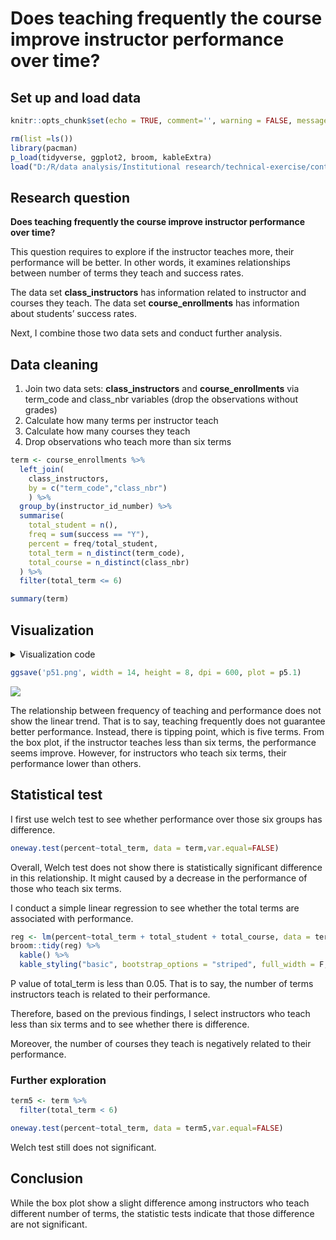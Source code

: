 # Does teaching frequently the course improve instructor performance over time?

## Set up and load data

```r
knitr::opts_chunk$set(echo = TRUE, comment='', warning = FALSE, message = FALSE)
```

```r
rm(list =ls())
library(pacman)
p_load(tidyverse, ggplot2, broom, kableExtra)
load("D:/R/data analysis/Institutional research/technical-exercise/content/docs/questions/data_230214_1659.Rdata")
```

## Research question

**Does teaching frequently the course improve instructor performance over time?**

This question requires to explore if the instructor teaches more, their performance will be better. In other words, it examines relationships between number of terms they teach and success rates. 

The data set **class_instructors** has information related to instructor and courses they teach. The data set **course_enrollments** has information about students' success rates. 

Next, I combine those two data sets and conduct further analysis.

## Data  cleaning
1. Join two data sets: **class_instructors** and **course_enrollments** via term_code and class_nbr variables (drop the observations without grades)
2. Calculate how many terms per instructor teach
3. Calculate how many courses they teach 
4. Drop observations who teach more than six terms

```r
term <- course_enrollments %>%
  left_join(
    class_instructors, 
    by = c("term_code","class_nbr")
    ) %>%
  group_by(instructor_id_number) %>%
  summarise(
    total_student = n(),
    freq = sum(success == "Y"),
    percent = freq/total_student,
    total_term = n_distinct(term_code),
    total_course = n_distinct(class_nbr)
  ) %>%
  filter(total_term <= 6)
```

```r
summary(term)
```

## Visualization

<details><summary>Visualization code</summary>

```r
term %>%
  ggplot(aes(
    x = as.factor(total_term), 
    y = percent, 
    fill = as.factor(total_term)
    )) +
  geom_boxplot() +
  labs(
    x = "Number of terms",
    y = "Success rates",
    title = "Does teaching frequently the course improve instructor performance over term?"
  ) +
  theme_classic() +
  theme(
    legend.position = "none",
    axis.title.y = element_text(face = "bold", vjust = 0.9, size = 14),
    axis.title.x = element_text(face = "bold", vjust = 0.9, size = 14),
    axis.text = element_text(colour = "black", size = 10,),
    plot.title = element_text(face = "bold", size = 22),
    legend.text = element_text(size = 8),
    legend.title = element_text(face = "bold", size = 10),
    plot.caption = element_text(size = 8)
  ) 
```

</details>

```r
ggsave('p51.png', width = 14, height = 8, dpi = 600, plot = p5.1)
```

![](/images/p51.png)

The relationship between frequency of teaching and performance does not show the linear trend. That is to say, teaching frequently does not guarantee better performance. Instead, there is tipping point, which is five terms. From the box plot, if the instructor teaches less than six terms, the performance seems improve. However, for instructors who teach six terms, their performance lower than others.

## Statistical test
I first use welch test to see whether performance over those six groups has difference.
```r
oneway.test(percent~total_term, data = term,var.equal=FALSE)
```
Overall, Welch test does not show there is statistically significant difference in this relationship. It might caused by a decrease in the performance of those who teach six terms. 

I conduct a simple linear regression to see whether the total terms are associated with performance.


```r
reg <- lm(percent~total_term + total_student + total_course, data = term)
broom::tidy(reg) %>%
  kable() %>% 
  kable_styling("basic", bootstrap_options = "striped", full_width = F, position = "left")
```
P value of total_term is less than 0.05. That is to say, the number of terms instructors teach is related to their performance.

Therefore, based on the previous findings, I select instructors who teach less than six terms and to see whether there is difference.

Moreover, the number of courses they teach is negatively related to their performance.

### Further exploration

```r
term5 <- term %>%
  filter(total_term < 6)
```

```r
oneway.test(percent~total_term, data = term5,var.equal=FALSE)
```
Welch test still does not significant. 


## Conclusion
While the box plot show a slight difference among instructors who teach different number of terms, the statistic tests indicate that those difference are not significant.

